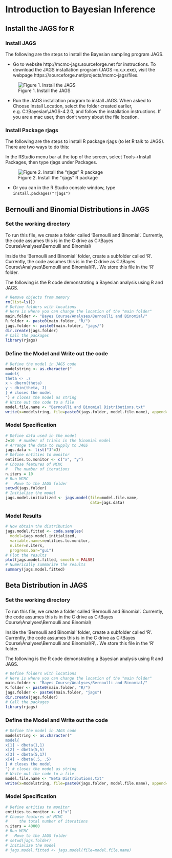 # Introduction to Bayesian Inference {#Bayes_Inf}

## Install the JAGS for R

### Install JAGS

The following are the steps to install the Bayesian sampling program JAGS.

- Go to website http://mcmc-jags.sourceforge.net for instructions. To download the JAGS installation program (JAGS –x.x.x.exe), visit the webpage https://sourceforge.net/projects/mcmc-jags/files.

![Figure 1. Install the JAGS](download Jags.png)

- Run the JAGS installation program to install JAGS. When asked to Choose Install
Location, select the folder created earlier, e.g. C:\\Bayesian\\JAGS-4.2.0, and follow the installation instructions. If you are a mac user, then don't worry about the file location.

### Install Package rjags

The following are the steps to install R package rjags (to let R talk to JAGS). There are two ways to do this:

In the RStudio menu bar at the top of the screen, select Tools→Install Packages, then type rjags under Packages.

![Figure 2. Install the "rjags" R package](install rjags package.png)

- Or you can in the R Studio console window, type `install.packages("rjags")`

## Bernoulli and Binomial Distributions in JAGS

### Set the working directory

To run this file, we create a folder called 'Bernoulli and Binomial'. Currently, the code assumes this is in the C drive as C:\\Bayes Course\\Analyses\\Bernoulli and Binomial\\ 

Inside the 'Bernoulli and Binomial' folder, create a subfolder called 'R'. Currently, the code assumes this is in the C drive as C:\\Bayes Course\\Analyses\\Bernoulli and Binomial\\R\\ . We store this file in the 'R' folder.

The following is the R code demonstrating a Bayesian analysis using R and JAGS.

```r
# Remove objects from memory
rm(list=ls())
# Define folders with locations
# Here is where you can change the location of the "main folder" 
main.folder <- "Bayes Course/Analyses/Bernoulli and Binomial/"
R.folder <- paste0(main.folder, "R/")
jags.folder <- paste0(main.folder, "jags/")
dir.create(jags.folder)
# Call the packages
library(rjags)
```


### Define the Model and Write out the code

```r
# Define the model in JAGS code
modelstring <- as.character("
model{
theta <- .7
x ~ dbern(theta)
y ~ dbin(theta, J)
} # closes the model
") # closes the model as string
# Write out the code to a file
model.file.name <- "Bernoulli and Binomial Distributions.txt"
write(x=modelstring, file=paste0(jags.folder, model.file.name), append=FALSE)
```

### Model Specification

```r
# Define data used in the model
J=10  # number of trials in the binomial model
# Arrange the data to supply to JAGS
jags.data <- list("J"=J)
# Define entities to monitor
entities.to.monitor <- c("x", "y")
# Choose features of MCMC
#	The number of iterations 
n.iters = 10
# Run MCMC
#	Move to the JAGS folder
setwd(jags.folder)
# Initialize the model
jags.model.initialized <- jags.model(file=model.file.name,
                                     data=jags.data)
```


### Model Results

```r
# Now obtain the distribution
jags.model.fitted <- coda.samples(
  model=jags.model.initialized,
  variable.names=entities.to.monitor,
  n.iter=n.iters,
  progress.bar="gui")
# Plot the results
plot(jags.model.fitted, smooth = FALSE)
# Numerically summarize the results
summary(jags.model.fitted)
```

## Beta Distribution in JAGS

### Set the working directory

To run this file, we create a folder called 'Bernoulli and Binomial'. Currently, the code assumes this is in the C drive as C:\\Bayes Course\\Analyses\\Bernoulli and Binomial\\ 

Inside the 'Bernoulli and Binomial' folder, create a subfolder called 'R'. Currently, the code assumes this is in the C drive as C:\\Bayes Course\\Analyses\\Bernoulli and Binomial\\R\\ . We store this file in the 'R' folder.

The following is the R code demonstrating a Bayesian analysis using R and JAGS.

```r
# Define folders with locations
# Here is where you can change the location of the "main folder" 
main.folder <- "Bayes Course/Analyses/Bernoulli and Binomial/"
R.folder <- paste0(main.folder, "R/")
jags.folder <- paste0(main.folder, "jags")
dir.create(jags.folder)
# Call the packages
library(rjags)
```

### Define the Model and Write out the code

```r
# Define the model in JAGS code
modelstring <- as.character("
model{
x[1] ~ dbeta(1,1)
x[2] ~ dbeta(5,5)
x[3] ~ dbeta(5,17)
x[4] ~ dbeta(.5, .5)
} # closes the model
") # closes the model as string
# Write out the code to a file
model.file.name <- "Beta Distributions.txt"
write(x=modelstring, file=paste0(jags.folder, model.file.name), append=FALSE)
```

### Model Specification

```r
# Define entities to monitor
entities.to.monitor <- c("x")
# Choose features of MCMC
#	  the total number of iterations 
n.iters = 40000
# Run MCMC
#	Move to the JAGS folder
# setwd(jags.folder)
# Initialize the model
# jags.model.fitted <- jags.model(file=model.file.name)
```


















